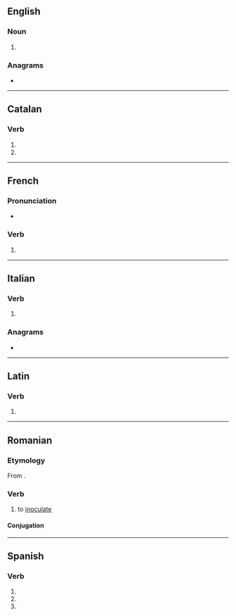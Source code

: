 {{also|inoculá}}
==English==

===Noun===
{{head|en|noun form}}

# {{plural of|en|inoculum}}

===Anagrams===
* {{anagrams|en|a=acilnou|Luciano}}

----

==Catalan==

===Verb===
{{head|ca|verb form}}

# {{ca-verb form of|p=3|n=sg|m=ind|t=pres|inocular}}
# {{ca-verb form of|p=2|n=sg|m=impr|inocular}}

----

==French==

===Pronunciation===
* {{homophones|fr|inoculas|inoculât}}

===Verb===
{{head|fr|verb form}}

# {{inflection of|fr|inoculer||3|s|past historic}}

----

==Italian==

===Verb===
{{head|it|verb form}}

# {{inflection of|it|inoculare||3|s|pres|indc|;|2|s|impr}}

===Anagrams===
* {{anagrams|it|a=acilnou|Alcuino|Luciano|ciulano}}

----

==Latin==

===Verb===
{{la-verb-form|inoculā}}

# {{inflection of|la|inoculō||2|s|pres|actv|impr}}

----

==Romanian==

===Etymology===
From {{bor|ro|fr|inoculer}}.

===Verb===
{{ro-verb|conj=1|inoculează|inoculat}}

# to [[inoculate]]

====Conjugation====
{{ro-conj-a-ez}}

----

==Spanish==

===Verb===
{{head|es|verb form}}

# {{es-verb form of|ending=ar|mood=imperative|sense=affirmative|pers=2|formal=no|number=singular|inocular}}
# {{es-verb form of|ending=ar|mood=indicative|tense=present|pers=2|formal=yes|number=singular|inocular}}
# {{es-verb form of|ending=ar|mood=indicative|tense=present|pers=3|number=singular|inocular}}